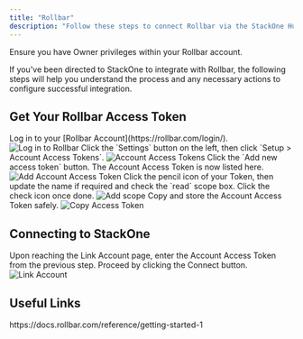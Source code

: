 ```yaml
---
title: "Rollbar"
description: "Follow these steps to connect Rollbar via the StackOne Hub successfully."
---
```



<Warning>
  Ensure you have Owner privileges within your Rollbar account.
</Warning>

If you've been directed to StackOne to integrate with Rollbar, the following steps will help you understand the process and any necessary actions to configure successful integration.

## Get Your Rollbar Access Token

<Steps>
  <Step title="Log in to Rollbar">
    Log in to your [Rollbar Account](https://rollbar.com/login/). 
    <Frame>
      <img className='rounded-md' style={{ margin: '0 auto', border: '1px solid #efefef' }} alt="Log in to Rollbar" src="/images/rollbar/image1.png" />
    </Frame>
  </Step>
    <Step title="Navigate to Account Access Tokens">
    Click the <Icon icon="gear" iconType="regular" /> `Settings` button on the left, then click `Setup > Account Access Tokens`.
    <Frame>
      <img className='rounded-md' style={{ margin: '0 auto', border: '1px solid #efefef' }} alt="Account Access Tokens" src="/images/rollbar/image2.png" />
    </Frame>
  </Step>

  <Step title="Add Account Access Token">
    Click the `Add new access token` button. The Account Access Token is now listed here.
    <Frame>
      <img className='rounded-md' style={{ margin: '0 auto', border: '1px solid #efefef' }} alt="Add Account Access Token" src="/images/rollbar/image3.png" />
    </Frame>
  </Step>

  <Step title="Add read scope">
    Click the pencil <Icon icon="pencil" iconType="solid" /> icon of your Token, then update the name if required and check the `read` scope box. Click the check <Icon icon="check" iconType="solid" /> icon once done.
    <Frame>
      <img className='rounded-md' style={{ margin: '0 auto', border: '1px solid #efefef' }} alt="Add scope" src="/images/rollbar/image4.png" />
    </Frame>
  </Step>

  <Step title="Copy Access Token">
    Copy and store the Account Access Token safely.
    <Frame>
      <img className='rounded-md' style={{ margin: '0 auto', border: '1px solid #efefef' }} alt="Copy Access Token" src="/images/rollbar/image5.png" />
    </Frame>
  </Step>
</Steps>

## Connecting to StackOne

<Steps>
  <Step title="Enter Account Access Token">
    Upon reaching the Link Account page, enter the Account Access Token from the previous step. Proceed by clicking the Connect button.
    <Frame>
      <img className='rounded-md' style={{ margin: '0 auto', border: '1px solid #efefef' }} alt="Link Account" src="/images/rollbar/image6.png" />
    </Frame>
  </Step>
</Steps>

<IntegrationFooter />

## Useful Links
<Card title="Rollbar API" icon="link" href="https://docs.rollbar.com/reference/getting-started-1">
    https://docs.rollbar.com/reference/getting-started-1
</Card>

